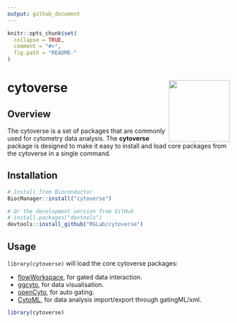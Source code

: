 ```yaml
---
output: github_document
---
```

<!-- README.md is generated from README.Rmd. Please edit that file -->

```r
knitr::opts_chunk$set(
  collapse = TRUE,
  comment = "#>",
  fig.path = "README-"
)
```

# cytoverse <a href='https:/cytoverse.org'><img src='man/figures/logo.png' align="right" height="138.5" /></a>

## Overview

The cytoverse is a set of packages that are commonly used for cytometry data analysis. The __cytoverse__ package is designed to make it easy to install and load core packages from the cytoverse in a single command.


## Installation

```r
# Install from Bioconductor
BiocManager::install("cytoverse")

# Or the development version from GitHub
# install.packages("devtools")
devtools::install_github("RGLab/cytoverse")
```

## Usage

`library(cytoverse)` will load the core cytoverse packages: 

* [flowWorkspace](http:/github.com/RGLab/flowWorkspace), for gated data interaction.
* [ggcyto](http:/github.com/RGLab/ggcyto), for data visualisation.
* [openCyto](http:/github.com/RGLab/openCyto), for auto gating.
* [CytoML](http:/github.com/RGLab/CytoML), for data analysis import/export through gatingML/xml.


```r
library(cytoverse)
```

